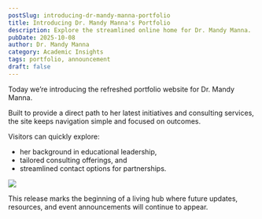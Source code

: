 ```yaml
---
postSlug: introducing-dr-mandy-manna-portfolio
title: Introducing Dr. Mandy Manna's Portfolio
description: Explore the streamlined online home for Dr. Mandy Manna.
pubDate: 2025-10-08
author: Dr. Mandy Manna
category: Academic Insights
tags: portfolio, announcement
draft: false
---
```

Today we’re introducing the refreshed portfolio website for Dr. Mandy Manna.

Built to provide a direct path to her latest initiatives and consulting services, the site keeps navigation simple and focused on outcomes.

Visitors can quickly explore:

* her background in educational leadership,
* tailored consulting offerings, and
* streamlined contact options for partnerships.

![](../../assets/Blogs/introducing-dr-mandy-manna-portfolio/screenshot-2025-08-19-081135.png)

This release marks the beginning of a living hub where future updates, resources, and event announcements will continue to appear.
